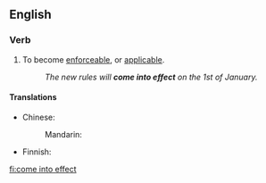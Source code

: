 ==English==

===Verb===
{{head|en|verb|head=[[come]] [[into]] [[effect]]}}

# To become [[enforceable]], or [[applicable]].
#: ''The new rules will '''come into effect''' on the 1st of January.''

====Translations====
{{trans-top|become enforceable}}
* Chinese: 
*: Mandarin: {{t|cmn|生效|tr=shēngxiào|sc=Hani}}
{{trans-mid}}
* Finnish: {{t|fi|tulla voimaan}}
{{trans-bottom}}

[[fi:come into effect]]